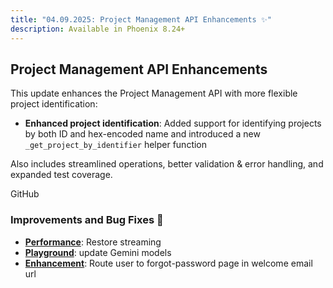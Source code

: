 ```yaml
---
title: "04.09.2025: Project Management API Enhancements ✨"
description: Available in Phoenix 8.24+
---
```


<Update label="April 9, 2025">

## Project Management API Enhancements

This update enhances the Project Management API with more flexible project identification:

* **Enhanced project identification**: Added support for identifying projects by both ID and hex-encoded name and introduced a new `_get_project_by_identifier` helper function

Also includes streamlined operations, better validation & error handling, and expanded test coverage.

<Card title="feat: allow project name as identifier in REST path by RogerHYang · Pull Request #7064 · Arize-ai/phoenix" icon="github" href="https://github.com/Arize-ai/phoenix/pull/7064" horizontal>
  GitHub
</Card>

### Improvements and Bug Fixes 🐛

* [**Performance**](https://github.com/Arize-ai/phoenix/pull/7107): Restore streaming
* [**Playground**](https://github.com/Arize-ai/phoenix/pull/7102): update Gemini models
* [**Enhancement**](https://github.com/Arize-ai/phoenix/pull/7089): Route user to forgot-password page in welcome email url
</Update>


